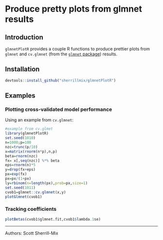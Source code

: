 # Produce pretty plots from glmnet results

## Introduction

`glmnetPlotR` provides a couple R functions to produce prettier plots from `glmnet` and `cv.glmnet` (from the [`glmnet` package](https://cran.r-project.org/web/packages/glmnet/index.html)) results.

## Installation

```r
devtools::install_github("sherrillmix/glmnetPlotR")
```

## Examples

### Plotting cross-validated model performance
Using an example from `cv.glmnet`:
```r
#example from cv.glmet
library(glmnetPlotR)
set.seed(1010)
n=1000;p=100
nzc=trunc(p/10)
x=matrix(rnorm(n*p),n,p)
beta=rnorm(nzc)
fx= x[,seq(nzc)] %*% beta
eps=rnorm(n)*5
y=drop(fx+eps)
px=exp(fx)
px=px/(1+px)
ly=rbinom(n=length(px),prob=px,size=1)
set.seed(1011)
cvob1=glmnet::cv.glmnet(x,y)
plotGlmnet(cvob1)
```


### Tracking coefficients 
```r
plotBetas(cvob1$glmnet.fit,cvob1$lambda.1se)
```

------
Authors: Scott Sherrill-Mix

